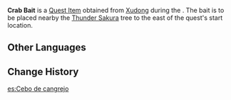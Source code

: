 {{Item Infobox
|id           = 101539
|image        = Item Parcel.png
|type         = Quest Items
|description  = Crab bait that you got from [[Xudong]]. Laying it should attract [[crab]]s.
|source1      = [[The Gourmet Supremos: The Seashore Strider]]
}}
'''Crab Bait''' is a [[Quest Item]] obtained from [[Xudong]] during the {{Quest|The Gourmet Supremos: The Seashore Strider}}. The bait is to be placed nearby the [[Thunder Sakura]] tree to the east of the quest's start location.

==Other Languages==
{{Other Languages
|default_hidden = 1
|en      = Crab Bait
|zhs     = 螃蟹诱饵
|zhs_rm  = Pángxiè Yòu'ěr
|zht     = 螃蟹誘餌
|zht_rm  = Pángxiè Yòu'ěr
|ja      = カニのおとり
|ja_rm   = Kani no Otori
|ko      = 꽃게 미끼
|es      = Cebo de cangrejo
|fr      = Appât pour crabe
|ru      = Приманка для крабов
|th      = Crab Bait
|vi      = Mồi Nhử Cua
|de      = Krebsköder
|id      = Umpan Kepiting
|pt      = Isca de Caranguejo
|tr      = Yengeç Yemi
|it      = Esca per granchio
}}

==Change History==
{{Change History|2.0}}

[[es:Cebo de cangrejo]]